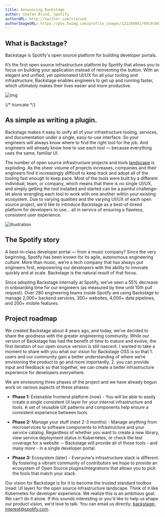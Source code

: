 ```yaml
---
title: Announcing Backstage
author: Stefan Ålund, Spotify
authorURL: http://twitter.com/stalund
authorImageURL: https://pbs.twimg.com/profile_images/121166861/6919c047c0d0edaace78c3009b28e917-user-full-200-130.generated_400x400.jpg
---
```


## What is Backstage?

Backstage is Spotify's open source platform for building developer portals.

It’s the first open source infrastructure platform by Spotify that allows you to focus on building your application instead of reinventing the button. With an elegant and unified, yet opinionated UI/UX for all your tooling and infrastructure, Backstage enables engineers to get up and running faster, which ultimately makes their lives easier and more productive.

![img](assets/blog_1.png)


{/* truncate */}

## As simple as writing a plugin.

Backstage makes it easy to unify all of your infrastructure tooling, services, and documentation under a single, easy-to-use interface. So your engineers will always know where to find the right tool for the job. And engineers will already know how to use each tool — because everything uses the same, familiar UI.

The number of open source infrastructure projects and tools [landscape](https://landscape.cncf.io/) is exploding. As the sheer volume of projects increases, companies and their engineers find it increasingly difficult to keep track and adopt all of the tooling fast enough to keep pace. Most of the tools were built by a different individual, team, or company, which means that there is no single UI/UX, and simply getting the tool installed and started can be a painful challenge- let alone wrangling each tool to work with one another within your existing ecosystem. Due to varying qualities and the varying UI/UX of each open source project, we'd like to introduce Backstage as a best-of-breed platform for developers to use... all in service of ensuring a flawless, consistent user experience.

![illustration](assets/illustration.svg)

## The Spotify story

A best-in-class developer portal — from a music company? Since the very beginning, Spotify has been known for its agile, autonomous engineering culture. More than music, we’re a tech company that has always put engineers first, empowering our developers with the ability to innovate quickly and at scale. Backstage is the natural result of that focus.

Since adopting Backstage internally at Spotify, we’ve seen a 55% decrease in onboarding time for our engineers (as measured by time until 10th pull request). Over 280 engineering teams inside Spotify are using Backstage to manage 2,000+ backend services, 300+ websites, 4,000+ data pipelines, and 200+ mobile features.

## Project roadmap

We created Backstage about 4 years ago, and today, we’ve decided to share the goodness with the greater engineering community. While our version of Backstage has had the benefit of time to mature and evolve, the first iteration of our open source version is still nascent. I wanted to take a moment to share with you what our vision for Backstage OSS is so that 1. users and our community gain a better understanding of where we’re envisioning the product to go and more importantly, 2. you can provide input and feedback so that together, we can create a better infrastructure experience for developers everywhere.

We are envisioning three phases of the project and we have already begun work on various aspects of these phases:

- **Phase 1:** Extensible frontend platform (now) - You will be able to easily create a single consistent UI layer for your internal infrastructure and tools. A set of reusable UX patterns and components help ensure a consistent experience between tools.

- **Phase 2:** Manage your stuff (next 2-3 months) - Manage anything from microservices to software components to infrastructure and your service catalog. Regardless of whether you want to create a new library, view service deployment status in Kubernetes, or check the test coverage for a website -- Backstage will provide all of those tools - and many more - in a single developer portal.

- **Phase 3:** Ecosystem (later) - Everyone's infrastructure stack is different. By fostering a vibrant community of contributors we hope to provide an ecosystem of Open Source plugins/integrations that allows you to pick the tools that match your stack.

Our vision for Backstage is for it to become the trusted standard toolbox (read: UI layer) for the open source infrastructure landscape. Think of it like Kubernetes for developer experience. We realize this is an ambitious goal. We can’t do it alone. If this sounds interesting or you'd like to help us shape our product vision, we'd love to talk. You can email us directly: [backstage-interest@spotify.com](mailto:backstage-interest@spotify.com).
